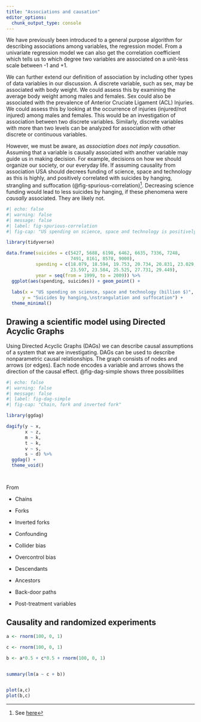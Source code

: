 ```yaml
---
title: "Associations and causation"
editor_options: 
  chunk_output_type: console
---
```


We have previously been introduced to a general purpose algorithm for describing associations among variables, the regression model. From a univariate regression model we can also get the correlation coefficient which tells us to which degree two variables are associated on a unit-less scale between -1 and +1.

We can further extend our definition of association by including other types of data variables in our discussion. A discrete variable, such as sex, may be associated with body weight. We could assess this by examining the average body weight among males and females. Sex could also be associated with the prevalence of Anterior Cruciate Ligament (ACL) Injuries. We could assess this by looking at the occurrence of injuries (injured/not injured) among males and females. This would be an investigation of association between two discrete variables. Similarly, discrete variables with more than two levels can be analyzed for association with other discrete or continuous variables.

However, we must be aware, as *association does not imply causation*. Assuming that a variable is causally associated with another variable may guide us in making decision. For example, decisions on how we should organize our society, or our everyday life. If assuming causality from association USA should decrees funding of science, space and technology as this is highly, and positively correlated with suicides by hanging, strangling and suffocation (@fig-spurious-correlation)[^corr-sciencefunding]. Decreasing science funding would lead to less suicides by hanging, if these phenomena were *causally* associated. They are likely not.  

[^corr-sciencefunding]: See [here](https://www.tylervigen.com/spurious-correlations)

```r
#| echo: false
#| warning: false
#| message: false
#| label: fig-spurious-correlation
#| fig-cap: "US spending on science, space and technology is positively related to the number of suicied by hanging, strangulation and suffocation."

library(tidyverse)

data.frame(suicides = c(5427, 5688, 6198, 6462, 6635, 7336, 7248, 
                        7491, 8161, 8578, 9000), 
           spending = c(18.079, 18.594, 19.753, 20.734, 20.831, 23.029, 
                        23.597, 23.584, 25.525, 27.731, 29.449), 
           year = seq(from = 1999, to = 2009)) %>%
  ggplot(aes(spending, suicides)) + geom_point() +
  
  labs(x = "US spending on science, space and technology (billion $)", 
      y = "Suicides by hanging,\nstrangulation and suffocation") + 
  theme_minimal()


```

## Drawing a scientific model using Directed Acyclic Graphs

Using Directed Acyclic Graphs (DAGs) we can describe causal assumptions of a system that we are investigating. DAGs can be used to describe nonparametric causal relationships. The graph consists of nodes and arrows (or edges). Each node encodes a variable and arrows shows the direction of the causal effect. @fig-dag-simple shows three possibilities 


```r
#| echo: false
#| warning: false
#| message: false
#| label: fig-dag-simple
#| fig-cap: "Chain, fork and inverted fork"

library(ggdag)

dagify(y ~ x, 
       x ~ z, 
       m ~ k, 
       t ~ k, 
       v ~ s, 
       s ~ d) %>%
  ggdag() + 
  theme_void()




```

From 







- Chains 
- Forks
- Inverted forks

- Confounding
- Collider bias
- Overcontrol bias 

- Descendants
- Ancestors

- Back-door paths

- Post-treatment variables

## Causality and randomized experiments



```r

a <- rnorm(100, 0, 1)

c <- rnorm(100, 0, 1)

b <- a*0.5 + c*0.5 + rnorm(100, 0, 1)


summary(lm(a ~ c + b))


plot(a,c)
plot(b,c)


```






